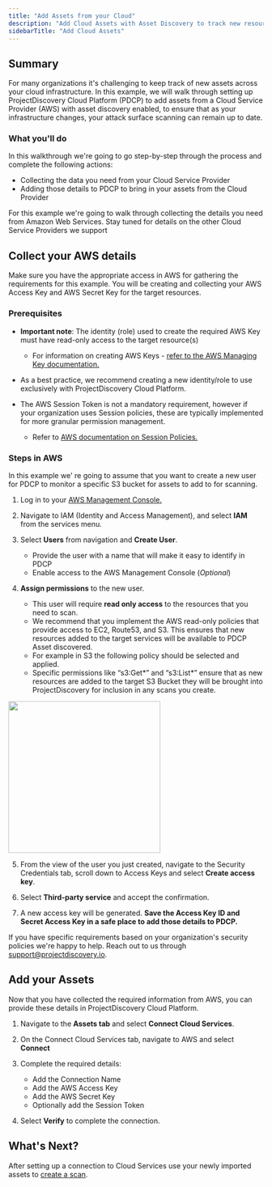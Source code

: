 ```yaml
---
title: "Add Assets from your Cloud"
description: "Add Cloud Assets with Asset Discovery to track new resources"
sidebarTitle: "Add Cloud Assets"
---
```


## Summary

For many organizations it's challenging to keep track of new assets across your cloud infrastructure. 
In this example, we will walk through setting up ProjectDiscovery Cloud Platform (PDCP) to add assets from a Cloud Service Provider (AWS) with asset discovery enabled, 
to ensure that as your infrastructure changes, your attack surface scanning can remain up to date. 

### What you'll do

In this walkthrough we're going to go step-by-step through the process and complete the following actions:

- Collecting the data you need from your Cloud Service Provider 
- Adding those details to PDCP to bring in your assets from the Cloud Provider

For this example we're going to walk through collecting the details you need from Amazon Web Services. Stay tuned for details on the other Cloud Service Providers we support 

## Collect your AWS details

<Note> Make sure you have the appropriate access in AWS for gathering the requirements for this example. You will be creating and collecting your AWS Access Key and AWS Secret Key for the target resources. </Note>

### Prerequisites
- **Important note**: The identity (role) used to create the required AWS Key must have read-only access to the target resource(s)
  - For information on creating AWS Keys - [refer to the AWS Managing Key documentation.](https://docs.aws.amazon.com/kms/latest/developerguide/create-keys.html)

- As a best practice, we recommend creating a new identity/role to use exclusively with ProjectDiscovery Cloud Platform. 

- The AWS Session Token is not a mandatory requirement, however if your organization uses Session policies, these are typically implemented for more granular permission management. 
  - Refer to [AWS documentation on Session Policies.](https://docs.aws.amazon.com/IAM/latest/UserGuide/access_policies.html#policies_session)

### Steps in AWS
In this example we' re going to assume that you want to create a new user for PDCP to monitor a specific S3 bucket for assets to add to for scanning.

1. Log in to your [AWS Management Console.](https://aws.amazon.com/console/)

2. Navigate to IAM (Identity and Access Management), and select **IAM** from the services menu.

3. Select **Users** from navigation and **Create User**.
   - Provide the user with a name that will make it easy to identify in PDCP
   - Enable access to the AWS Management Console (_Optional_)
 
4. **Assign permissions** to the new user.
   - This user will require **read only access** to the resources that you need to scan.
   - We recommend that you implement the AWS read-only policies that provide access to EC2, Route53, and S3. This ensures that new resources added to the target services will be available to PDCP Asset discovered. 
   - For example in S3 the following policy should be selected and applied.
   - Specific permissions like “s3:Get*” and “s3:List*” ensure that as new resources are added to the target S3 Bucket they will be brought into ProjectDiscovery for inclusion in any scans you create.

<img height="300" src="/images/platform/awspermissions.png" />


5. From the view of the user you just created, navigate to the Security Credentials tab, scroll down to Access Keys and select **Create access key**.

6. Select **Third-party service** and accept the confirmation. 

7. A new access key will be generated. **Save the Access Key ID and Secret Access Key in a safe place to add those details to PDCP.**


<Info> If you have specific requirements based on your organization's security policies we're happy to help. Reach out to us through support@projectdiscovery.io. </Info>


## Add your Assets
Now that you have collected the required information from AWS, you can provide these details in ProjectDiscovery Cloud Platform.

1. Navigate to the **Assets tab** and select **Connect Cloud Services**.
2. On the Connect Cloud Services tab, navigate to AWS and select **Connect**
3. Complete the required details:
   - Add the Connection Name
   - Add the AWS Access Key
   - Add the AWS Secret Key
   - Optionally add the Session Token

4. Select **Verify** to complete the connection. 

## What's Next? 

After setting up a connection to Cloud Services use your newly imported assets to [create a scan](/cloud/scanning/createscans).

